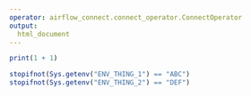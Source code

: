 ```yaml
---
operator: airflow_connect.connect_operator.ConnectOperator
output:
  html_document
---
```


```r
print(1 + 1)
```

```r
stopifnot(Sys.getenv("ENV_THING_1") == "ABC")
stopifnot(Sys.getenv("ENV_THING_2") == "DEF")
```
